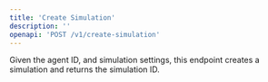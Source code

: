 ```yaml
---
title: 'Create Simulation'
description: ''
openapi: 'POST /v1/create-simulation'
---
```

 Given the agent ID, and simulation settings, this endpoint creates a simulation and returns the simulation ID.